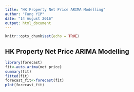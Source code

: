 ---
title: "HK Property Net Price ARIMA Modelling"
author: "Fung YIP"
date: "14 August 2016"
output: html_document
---

```{r setup, include=FALSE}
knitr::opts_chunk$set(echo = TRUE)
```

## HK Property Net Price ARIMA Modelling



```{r arima, eval=FALSE, include=FALSE}
library(forecast)
fit<-auto.arima(net_price)
summary(fit)
fitted(fit)
forecast_fit<-forecast(fit)
plot(forecast_fit)
```

